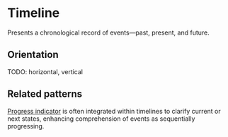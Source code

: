 
<Meta of={TimelineStories} />

# Timeline

Presents a chronological record of events—past, present, and future.

<Canvas of={TimelineStories.Basic} />

## Orientation

TODO: horizontal, vertical

## Related patterns

[Progress indicator](../?path=/docs/components-progress-indicator--docs) is often integrated within timelines to clarify current or next states, enhancing comprehension of events as sequentially progressing.